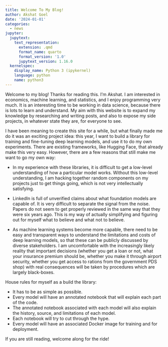```yaml
---
title: Welcome To My Blog!
author: Akshat Goel
date: '2024-01-01'
categories:
  - news
jupyter:
  jupytext:
    text_representation:
      extension: .qmd
      format_name: quarto
      format_version: '1.0'
      jupytext_version: 1.16.0
  kernelspec:
    display_name: Python 3 (ipykernel)
    language: python
    name: python3
---
```


Welcome to my blog! Thanks for reading this. I'm Akshat. I am interested in economics, machine learning, and statistics, and I enjoy programming very much. It is an interesting time to be working in data science, because there is lots to learn and understand. My aim with this website is to expand my knowledge by researching and writing posts, and also to expose my side projects, in whatever state they are, for everyone to see.

I have been meaning to create this site for a while, but what finally made me do it was an exciting project idea: this year, I want to build a library for training and fine-tuning deep learning models, and use it to do my own experiments. 
There are existing frameworks, like Hugging Face, that already make this very easy. However, there are a few reasons that still make me want to go my own way:         

- In my experience with these libraries, it is difficult to get a low-level understanding of how a particular model works. Without this low-level understanding, I am hacking together random components on my projects just to get things going, which is not very intellectually satisfying.

- LinkedIn is full of unverified claims about what foundation models are capable of. It is very difficult to separate the signal from the noise. Papers do not seem to get properly reviewed in the same way that they were six years ago. This is my way of actually simplifying and figuring out for myself what to believe and what not to believe.

- As machine learning systems become more capable, there need to be easy and transparent ways to understand the limitations and costs of deep learning models, so that these can be publicly discussed by diverse stakeholders. I am uncomfortable with the increasingly likely reality that important decisions (whether you get a loan or not, what your insurance premium should be, whether you make it through airport security, whether you get access to rations from the government PDS shop) with real consequences will be taken by procedures which are largely black-boxes.

House rules for myself as a build the library:

- It has to be as simple as possible.
- Every model will have an annotated notebook that will explain each part of the code.
- The annotated notebook associated with each model will also explain the history, source, and limitations of each model.
- Each notebook will try to cut through the hype.
- Every model will have an associated Docker image for training and for deployment.

If you are still reading, welcome along for the ride! 
